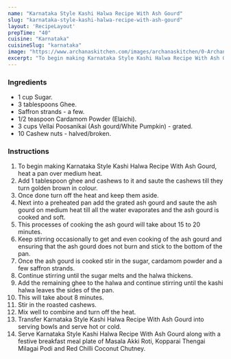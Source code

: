 ---
name: "Karnataka Style Kashi Halwa Recipe With Ash Gourd"
slug: "karnataka-style-kashi-halwa-recipe-with-ash-gourd"
layout: 'RecipeLayout'
prepTime: "40"
cuisine: "Karnataka"
cuisineSlug: "karnataka"
image: "https://www.archanaskitchen.com/images/archanaskitchen/0-Archanas-Kitchen-Recipes/2019/Kasi_Halwa_Video_Recipe_7_1600.jpg"
excerpt: "To begin making Karnataka Style Kashi Halwa Recipe With Ash Gourd, heat a pan over medium heat"
---

### Ingredients

- 1 cup Sugar.
- 3 tablespoons Ghee.
- Saffron strands - a few.
- 1/2 teaspoon Cardamom Powder (Elaichi).
- 3 cups Vellai Poosanikai (Ash gourd/White Pumpkin) - grated.
- 10 Cashew nuts - halved/broken.

### Instructions

1. To begin making Karnataka Style Kashi Halwa Recipe With Ash Gourd, heat a pan over medium heat.
1. Add 1 tablespoon ghee and cashews to it and saute the cashews till they turn golden brown in colour.
1. Once done turn off the heat and keep them aside.
1. Next into a preheated pan add the grated ash gourd and saute the ash gourd on medium heat till all the water evaporates and the ash gourd is cooked and soft.
1. This processes of cooking the ash gourd will take about 15 to 20 minutes.
1. Keep stirring occasionally to get and even cooking of the ash gourd and ensuring that the ash gourd does not burn and stick to the bottom of the pan.
1. Once the ash gourd is cooked stir in the sugar, cardamom powder and a few saffron strands.
1. Continue stirring until the sugar melts and the halwa thickens.
1. Add the remaining ghee to the halwa and continue stirring until the kashi halwa leaves the sides of the pan.
1. This will take about 8 minutes.
1. Stir in the roasted cashews.
1. Mix well to combine and turn off the heat.
1. Transfer Karnataka Style Kashi Halwa Recipe With Ash Gourd into serving bowls and serve hot or cold.
1. Serve Karnataka Style Kashi Halwa Recipe With Ash Gourd along with a festive breakfast meal plate of Masala Akki Roti, Kopparai Thengai Milagai Podi and Red Chilli Coconut Chutney.

